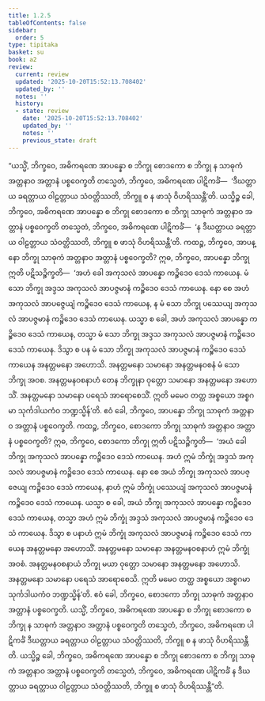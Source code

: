 ```yaml
---
title: 1.2.5
tableOfContents: false
sidebar:
  order: 5
type: tipitaka
basket: su
book: a2
review:
  current: review
  updated: '2025-10-20T15:52:13.708402'
  updated_by: ''
  notes: ''
  history:
  - state: review
    date: '2025-10-20T15:52:13.708402'
    updated_by: ''
    notes: ''
    previous_state: draft
---
```



<DynamicBreadcrumb />


<ReviewStatus review={frontmatter.review} showDetails={true} />

<HypothesisAnnotation frontmatter={frontmatter} />

<Division number="15" book="a2" e="ch" v="15" p="55">

<Paragraph number="37" book="a2">
“ယသ္မိံ, ဘိက္ခဝေ, အဓိကရဏေ အာပန္နော စ ဘိက္ခု စောဒကော စ ဘိက္ခု န သာဓုကံ အတ္တနာဝ အတ္တာနံ ပစ္စဝေက္ခတိ တသ္မေတံ, ဘိက္ခဝေ, အဓိကရဏေ ပါဋိကင်္ခံ—  ‘ဒီဃတ္တာယ ခရတ္တာယ ဝါဠတ္တာယ သံဝတ္တိဿတိ, ဘိက္ခူ စ န ဖာသုံ ဝိဟရိဿန္တီ’တိ. ယသ္မိဉ္စ ခေါ, ဘိက္ခဝေ, အဓိကရဏေ အာပန္နော စ ဘိက္ခု စောဒကော စ ဘိက္ခု သာဓုကံ အတ္တနာဝ အတ္တာနံ ပစ္စဝေက္ခတိ တသ္မေတံ, ဘိက္ခဝေ, အဓိကရဏေ ပါဋိကင်္ခံ—  ‘န ဒီဃတ္တာယ ခရတ္တာယ ဝါဠတ္တာယ သံဝတ္တိဿတိ, ဘိက္ခူ စ ဖာသုံ ဝိဟရိဿန္တီ’တိ.
</Paragraph>

<Paragraph number="38" book="a2">
ကထဉ္စ, ဘိက္ခဝေ, အာပန္နော ဘိက္ခု သာဓုကံ အတ္တနာဝ အတ္တာနံ ပစ္စဝေက္ခတိ? ဣဓ, ဘိက္ခဝေ, အာပန္နော ဘိက္ခု ဣတိ ပဋိသဉ္စိက္ခတိ—  ‘အဟံ ခေါ အကုသလံ အာပန္နော ကဉ္စိဒေဝ ဒေသံ ကာယေန. မံ သော ဘိက္ခု အဒ္ဒသ အကုသလံ အာပဇ္ဇမာနံ ကဉ္စိဒေဝ ဒေသံ ကာယေန. နော စေ အဟံ အကုသလံ အာပဇ္ဇေယျံ ကဉ္စိဒေဝ ဒေသံ ကာယေန, န မံ သော ဘိက္ခု ပဿေယျ အကုသလံ အာပဇ္ဇမာနံ ကဉ္စိဒေဝ ဒေသံ ကာယေန. ယသ္မာ စ ခေါ, အဟံ အကုသလံ အာပန္နော ကဉ္စိဒေဝ ဒေသံ ကာယေန, တသ္မာ မံ သော ဘိက္ခု အဒ္ဒသ အကုသလံ အာပဇ္ဇမာနံ ကဉ္စိဒေဝ ဒေသံ ကာယေန. ဒိသွာ စ ပန မံ သော ဘိက္ခု အကုသလံ အာပဇ္ဇမာနံ ကဉ္စိဒေဝ ဒေသံ ကာယေန အနတ္တမနော အဟောသိ. အနတ္တမနော သမာနော အနတ္တမနဝစနံ မံ သော ဘိက္ခု အဝစ. အနတ္တမနဝစနာဟံ တေန ဘိက္ခုနာ ဝုတ္တော သမာနော အနတ္တမနော အဟောသိံ. အနတ္တမနော သမာနော ပရေသံ အာရောစေသိံ. ဣတိ မမေဝ တတ္ထ အစ္စယော အစ္စဂမာ သုင်္ကဒါယကံဝ ဘဏ္ဍသ္မိန်’တိ. ဧဝံ ခေါ, ဘိက္ခဝေ, အာပန္နော ဘိက္ခု သာဓုကံ အတ္တနာဝ အတ္တာနံ ပစ္စဝေက္ခတိ.
</Paragraph>

<Paragraph number="39" book="a2">
ကထဉ္စ, ဘိက္ခဝေ, စောဒကော ဘိက္ခု သာဓုကံ အတ္တနာဝ အတ္တာနံ ပစ္စဝေက္ခတိ? ဣဓ, ဘိက္ခဝေ, စောဒကော ဘိက္ခု ဣတိ ပဋိသဉ္စိက္ခတိ—  ‘အယံ ခေါ ဘိက္ခု အကုသလံ အာပန္နော ကဉ္စိဒေဝ ဒေသံ ကာယေန. အဟံ ဣမံ ဘိက္ခုံ အဒ္ဒသံ အကုသလံ အာပဇ္ဇမာနံ ကဉ္စိဒေဝ ဒေသံ ကာယေန. နော စေ အယံ ဘိက္ခု အကုသလံ အာပဇ္ဇေယျ ကဉ္စိဒေဝ ဒေသံ ကာယေန, နာဟံ ဣမံ ဘိက္ခုံ ပဿေယျံ အကုသလံ အာပဇ္ဇမာနံ ကဉ္စိဒေဝ ဒေသံ ကာယေန. ယသ္မာ စ ခေါ, အယံ ဘိက္ခု အကုသလံ အာပန္နော ကဉ္စိဒေဝ ဒေသံ ကာယေန, တသ္မာ အဟံ ဣမံ ဘိက္ခုံ အဒ္ဒသံ အကုသလံ အာပဇ္ဇမာနံ ကဉ္စိဒေဝ ဒေသံ ကာယေန. ဒိသွာ စ ပနာဟံ ဣမံ ဘိက္ခုံ အကုသလံ အာပဇ္ဇမာနံ ကဉ္စိဒေဝ ဒေသံ ကာယေန အနတ္တမနော အဟောသိံ. အနတ္တမနော သမာနော အနတ္တမနဝစနာဟံ ဣမံ ဘိက္ခုံ အဝစံ. အနတ္တမနဝစနာယံ ဘိက္ခု မယာ ဝုတ္တော သမာနော အနတ္တမနော အဟောသိ. အနတ္တမနော သမာနော ပရေသံ အာရောစေသိ. ဣတိ မမေဝ တတ္ထ အစ္စယော အစ္စဂမာ သုင်္ကဒါယကံဝ ဘဏ္ဍသ္မိန်’တိ. ဧဝံ ခေါ, ဘိက္ခဝေ, စောဒကော ဘိက္ခု သာဓုကံ အတ္တနာဝ အတ္တာနံ ပစ္စဝေက္ခတိ.
</Paragraph>

<Paragraph number="40" book="a2">
ယသ္မိံ, ဘိက္ခဝေ, အဓိကရဏေ အာပန္နော စ ဘိက္ခု စောဒကော စ ဘိက္ခု န သာဓုကံ အတ္တနာဝ အတ္တာနံ ပစ္စဝေက္ခတိ တသ္မေတံ, ဘိက္ခဝေ, အဓိကရဏေ ပါဋိကင်္ခံ ဒီဃတ္တာယ ခရတ္တာယ ဝါဠတ္တာယ သံဝတ္တိဿတိ, ဘိက္ခူ စ န ဖာသုံ ဝိဟရိဿန္တီတိ. ယသ္မိဉ္စ ခေါ, ဘိက္ခဝေ, အဓိကရဏေ အာပန္နော စ ဘိက္ခု စောဒကော စ ဘိက္ခု သာဓုကံ အတ္တနာဝ အတ္တာနံ ပစ္စဝေက္ခတိ တသ္မေတံ, ဘိက္ခဝေ, အဓိကရဏေ ပါဋိကင်္ခံ န ဒီဃတ္တာယ ခရတ္တာယ ဝါဠတ္တာယ သံဝတ္တိဿတိ, ဘိက္ခူ စ ဖာသုံ ဝိဟရိဿန္တီ”တိ.
</Paragraph>
</Division>